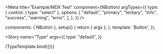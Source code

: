 

<Meta
  title="Example/MDX Test"
  component={NButton}
  argTypes={{
    type: {
      control: { type: "select" },
      options: [
        "default",
        "primary",
        "tertiary",
        "info",
        "success",
        "warning",
        "error",
      ],
    },
  }}
/>

  components: { NButton },
  setup() {
    return { args };
  },
  template: '<n-button v-bind="args">Button</n-button>',
});

<Story
  name="Type"
  args={{
    type: "default",
  }}
>
  {TypeTemplate.bind({})}
</Story>
